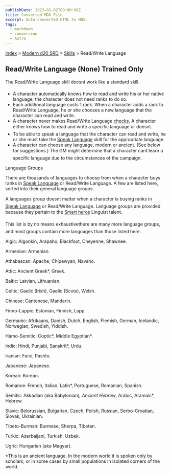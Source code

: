 ```yaml
---
publishDate: 2023-01-02T00:00:00Z
title: Converted MDX File
excerpt: Auto-converted HTML to MDX.
tags:
  - markdown
  - conversion
  - Astro
---
```


[Index](-index) > [Modern d20 SRD](modern-d20-srd-index) > [Skills](modern-d20-srd-skills-index) > Read/Write Language

## Read/Write Language (None) Trained Only

The Read/Write Language skill doesnt work like a standard skill.

- A character automatically knows how to read and write his or her native language; the character does not need ranks to do so.
- Each additional language costs 1 rank. When a character adds a rank to Read/Write Language, he or she chooses a new language that the character can read and write.
- A character never makes Read/Write Language [checks](modern-d20-srd-skills-skill-basics-php#skill-check-index). A character either knows how to read and write a specific language or doesnt.
- To be able to speak a language that the character can read and write, he or she must take the [Speak
  Language](modern-d20-srd-skills-speak-language) skill for the appropriate language.
- A character can choose any language, modern or ancient. (See below for suggestions.) The GM might determine that a character cant learn a specific language due to the circumstances of the campaign.

Language Groups

There are thousands of languages to choose from when a character buys ranks in [Speak
Language](modern-d20-srd-skills-speak-language) or Read/Write Language. A few are listed here, sorted into their general language groups.

A languages group doesnt matter when a character is buying ranks in [Speak
Language](modern-d20-srd-skills-speak-language) or Read/Write Language. Language groups are provided because they pertain to the [Smart
heros](modern-d20-srd-classes-basic-smart-hero) Linguist talent.

This list is by no means exhaustivethere are many more language groups, and most groups contain more languages than those listed here.

Algic: Algonkin, Arapaho, Blackfoot, Cheyenne, Shawnee.

Armenian: Armenian.

Athabascan: Apache, Chipewyan, Navaho.

Attic: Ancient Greek\*, Greek.

Baltic: Latvian, Lithuanian.

Celtic: Gaelic (Irish), Gaelic (Scots), Welsh.

Chinese: Cantonese, Mandarin.

Finno-Lappic: Estonian, Finnish, Lapp.

Germanic: Afrikaans, Danish, Dutch, English, Flemish, German, Icelandic, Norwegian, Swedish, Yiddish.

Hamo-Semitic: Coptic*, Middle Egyptian*.

Indic: Hindi, Punjabi, Sanskrit\*, Urdu.

Iranian: Farsi, Pashto.

Japanese: Japanese.

Korean: Korean.

Romance: French, Italian, Latin\*, Portuguese, Romanian, Spanish.

Semitic: Akkadian (aka Babylonian)_, Ancient Hebrew_, Arabic, Aramaic\*, Hebrew.

Slavic: Belorussian, Bulgarian, Czech, Polish, Russian, Serbo-Croatian, Slovak, Ukrainian.

Tibeto-Burman: Burmese, Sherpa, Tibetan.

Turkic: Azerbaijani, Turkish, Uzbek.

Ugric: Hungarian (aka Magyar).

\*This is an ancient language. In the modern world it is spoken only by scholars, or in some cases by small populations in isolated corners of the world.
